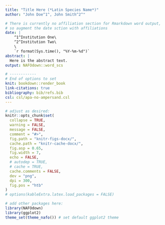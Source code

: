 ```yaml
---
title: "Title Here (*Latin Species Name*)"
author: "John Doe^1^, John Smith^2^"

# There is currently no affiliation section for Rmarkdown word output, 
# so augment the date sction with affiliations
date: | 
    ^1^Institution One\       
    ^2^Institution Two\
    \
    `r format(Sys.time(), "%Y-%m-%d")` 
abstract: |
  Here is the abstract text.
output: NAFOdown::word_scs

# ------------
# End of options to set
knit: bookdown::render_book
link-citations: true
bibliography: bib/refs.bib
csl: csl/apa-no-ampersand.csl
---
```


```r
# adjust as desired:
knitr::opts_chunk$set(
  collapse = TRUE,
  warning = FALSE,
  message = FALSE,
  comment = "#>",
  fig.path = "knitr-figs-docx/",
  cache.path = "knitr-cache-docx/",
  fig.asp = 0.65,
  fig.width = 7,
  echo = FALSE,
  # autodep = TRUE,
  # cache = TRUE,
  cache.comments = FALSE,
  dev = "png",
  dpi = 300,
  fig.pos = "htb"
)
# options(kableExtra.latex.load_packages = FALSE)
```

```r
# add other packages here:
library(NAFOdown)
library(ggplot2)
theme_set(theme_nafo()) # set default ggplot2 theme
```
